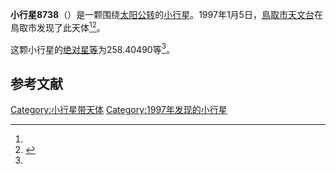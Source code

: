 {{Infobox planet
| bgcolour = #FFFFC0
| name = 8738 Saji
| symbol = 
| image = 
| caption = 
| discovery = yes
| discovery_ref = 
| discoverer = [[鳥取市天文台|鳥取市天文台]]
| discovery_site = [[鳥取市|鳥取市]] 
| discovered = 1997年1月5日
| designations = yes
| mp_name = 
| named_after = 
| alt_names = 1997 AQ16/ 1979 SK5 / 1989 TW14
| mp_category = [[主带小行星|主带小行星]]
| orbit_ref = <ref name="a">[http://ssd.jpl.nasa.gov/sbdb.cgi?sstr=8738 8738 Saji] {{Wayback|url=http://ssd.jpl.nasa.gov/sbdb.cgi?sstr=8738 |date=20210717064359 }}，小行星數據庫瀏覽器（JPL Small-Body Database Browser）－[[美国国家航空航天局|美国国家航空航天局]]喷气推进实验室</ref>
| epoch = 2456400.5 (2013年4月18日更新)
| aphelion = {{convert|2.7388282|AU|km|3|abbr=on|lk=out}}
| perihelion = {{convert|1.7096464|AU|km|3|abbr=on}}
| semimajor = {{convert|2.2242373|AU|km|3|abbr=on}}
| eccentricity = 0.2313561
| period = 1211.630196 [[日|日]]<br />3.32[[儒略年|儒略年]]
| avg_speed = 
| inclination = 0.33417
| asc_node = 111.20784
| mean_anomaly = 
| arg_peri = 258.40490
| satellites = 
| physical_characteristics = yes
| dimensions = 
| mass = 
| density = 
| surface_grav = 
| escape_velocity = 
| sidereal_day = 
| axial_tilt = 
| pole_ecliptic_lat = 
| pole_ecliptic_lon = 
| albedo = 
| temperatures= 
| temp_name1 = 
| mean_temp_1 = 
| max_temp_1 = 
| temp_name2 = 
| max_temp_2 = 
| spectral_type = 
| abs_magnitude = 258.40490
}}

'''小行星8738'''（{{lang-en|8738 Saji}}）是一颗围绕[[太阳|太阳]][[公转|公转]]的[[小行星|小行星]]。1997年1月5日，[[鳥取市天文台|鳥取市天文台]]在鳥取市发现了此天体<ref name="a" /><ref>{{cite news|title=小行星列表|url=http://cfa-www.harvard.edu/iau/lists/NumberedMPs.txt|accessdate=2013-07-08|newspaper=哈佛大学|archive-date=2008-05-17|archive-url=https://web.archive.org/web/20080517010638/http://cfa-www.harvard.edu/iau/lists/NumberedMPs.txt|dead-url=no}}</ref>。

这颗小行星的[[绝对星等|绝对星等]]为258.40490等<ref name="a" />。

==参考文献==
{{reflist}}
{{Minor Planet Number|[[小行星8737|小行星8737]]|[[小行星8739|小行星8739]]}}

{{小天体}}

[[Category:小行星带天体|Category:小行星带天体]]
[[Category:1997年发现的小行星|Category:1997年发现的小行星]]

{{asteroid-stub}}
